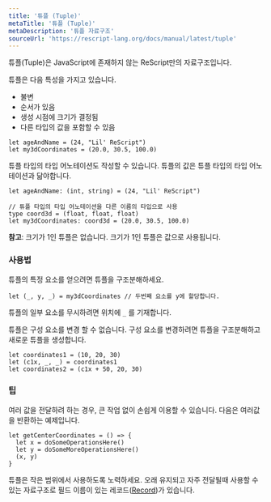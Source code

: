 ```yaml
---
title: '튜플 (Tuple)'
metaTitle: '튜플 (Tuple)'
metaDescription: '튜플 자료구조'
sourceUrl: 'https://rescript-lang.org/docs/manual/latest/tuple'
---
```


튜플(Tuple)은 JavaScript에 존재하지 않는 ReScript만의 자료구조입니다.

튜플은 다음 특성을 가지고 있습니다.

- 불변
- 순서가 있음
- 생성 시점에 크기가 결정됨
- 다른 타입의 값을 포함할 수 있음

```reason
let ageAndName = (24, "Lil' ReScript")
let my3dCoordinates = (20.0, 30.5, 100.0)
```

튜플 타입의 타입 어노테이션도 작성할 수 있습니다. 튜플의 값은 튜플 타입의 타입 어노테이션과 닮야합니다.

```reason
let ageAndName: (int, string) = (24, "Lil' ReScript")

// 튜플 타입의 타입 어노테이션을 다른 이름의 타입으로 사용
type coord3d = (float, float, float)
let my3dCoordinates: coord3d = (20.0, 30.5, 100.0)
```

**참고**: 크기가 1인 튜플은 없습니다. 크기가 1인 튜플은 값으로 사용됩니다.

### 사용법

튜플의 특정 요소를 얻으려면 튜플을 구조분해하세요.

```reason
let (_, y, _) = my3dCoordinates // 두번째 요소를 y에 할당합니다.
```

튜플의 일부 요소를 무시하려면 위치에 `_` 를 기재합니다.

튜플은 구성 요소를 변경 할 수 없습니다. 구성 요소를 변경하려면 튜플을 구조분해하고 새로운 튜플을 생성합니다.

```reason
let coordinates1 = (10, 20, 30)
let (c1x, _, _) = coordinates1
let coordinates2 = (c1x + 50, 20, 30)
```

### 팁

여러 값을 전달하려 하는 경우, 큰 작업 없이 손쉽게 이용할 수 있습니다. 다음은 여러값을 반환하는 예제입니다.

```reason
let getCenterCoordinates = () => {
  let x = doSomeOperationsHere()
  let y = doSomeMoreOperationsHere()
  (x, y)
}
```

튜플은 작은 범위에서 사용하도록 노력하세요.
오래 유지되고 자주 전달될때 사용할 수 있는 자료구조로 필드 이름이 있는 레코드([Record](06-Record))가 있습니다.
